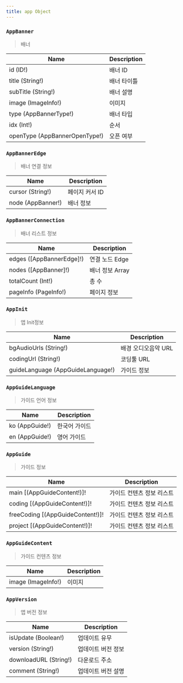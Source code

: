 ```yaml
---
title: app Object
---
```




### `AppBanner`
> 배너 

| Name | Description |
| -------- | -------- | 
| id (ID!) | 배너 ID
| title (String!)  | 배너 타이틀 | 
| subTitle (String!)  | 배너 설명  | 
| image (<Link to="/object/imageInfo/#ImageInfo">ImageInfo</Link>!) | 이미지
| type (<Link to="/object/enum/#AppBannerType">AppBannerType!</Link>) | 배너 타입
| idx (Int!) | 순서
| openType  (<Link to="/object/enum/#AppBannerOpenType">AppBannerOpenType!</Link>) | 오픈 여부

### `AppBannerEdge`
> 배너 연결 정보

| Name | Description |
| -------- | -------- | 
| cursor (String!)  | 페이지 커서 ID  | 
| node (<Link to="/object/app/#AppBanner">AppBanner!</Link>)  | 배너 정보  |


### `AppBannerConnection`
> 배너 리스트 정보

| Name | Description |
| -------- | -------- | 
| edges ([<Link to="/object/app/#AppBannerEdge">AppBannerEdge</Link>]!)  | 연결 노드 Edge  | 
| nodes ([<Link to="/object/app/#AppBanner">AppBanner</Link>]!)  | 배너 정보 Array  |
| totalCount (Int!) | 총 수 
| pageInfo (<Link to="/object/pageInfo/#PageInfo">PageInfo!</Link>)  | 페이지 정보  



### `AppInit`
> 앱 Init정보

| Name | Description |
| -------- | -------- | 
| bgAudioUrls (String!)  | 배경 오디오음악 URL | 
| codingUrl (String!)  | 코딩툴 URL | 
| guideLanguage (<Link to="/object/app/#AppGuideLanguage">AppGuideLanguage</Link>!) | 가이드 정보


### `AppGuideLanguage`
> 가이드 언어 정보

| Name | Description |
| -------- | -------- | 
| ko (<Link to="/object/app/#AppGuide">AppGuide</Link>!)  | 한국어 가이드
| en (<Link to="/object/app/#AppGuide">AppGuide</Link>!)  | 영어 가이드

### `AppGuide`
> 가이드 정보

| Name | Description |
| -------- | -------- | 
| main [(<Link to="/object/app/#AppGuideContent">AppGuideContent</Link>!)]! | 가이드 컨텐츠 정보 리스트
| coding [(<Link to="/object/app/#AppGuideContent">AppGuideContent</Link>!)]! | 가이드 컨텐츠 정보 리스트
| freeCoding [(<Link to="/object/app/#AppGuideContent">AppGuideContent</Link>!)]! | 가이드 컨텐츠 정보 리스트
| project [(<Link to="/object/app/#AppGuideContent">AppGuideContent</Link>!)]! | 가이드 컨텐츠 정보 리스트

### `AppGuideContent`
> 가이드 컨텐츠 정보

| Name | Description |
| -------- | -------- | 
| image (<Link to="/object/imageInfo/#ImageInfo">ImageInfo</Link>!) | 이미지 


### `AppVersion`
> 앱 버전 정보

| Name | Description |
| -------- | -------- | 
| isUpdate (Boolean!) | 업데이트 유무 
| version (String!) | 업데이트 버전 정보
| downloadURL (String!) | 다운로드 주소
| comment (String!) | 업데이트 버전 설명
